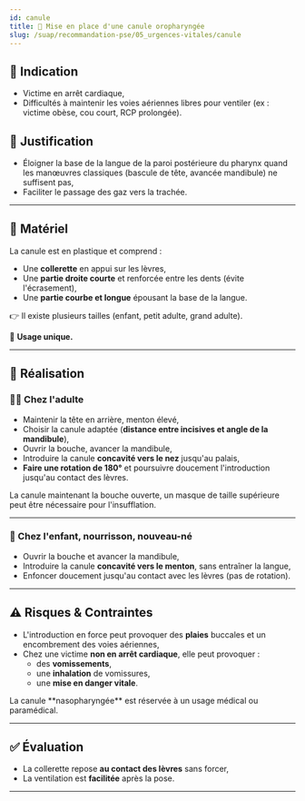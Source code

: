 ---
id: canule
title: 👄 Mise en place d'une canule oropharyngée
slug: /suap/recommandation-pse/05_urgences-vitales/canule
---


## 📌 Indication

- Victime en arrêt cardiaque,
- Difficultés à maintenir les voies aériennes libres pour ventiler (ex : victime obèse, cou court, RCP prolongée).

## 🎯 Justification

- Éloigner la base de la langue de la paroi postérieure du pharynx quand les manœuvres classiques (bascule de tête, avancée mandibule) ne suffisent pas,
- Faciliter le passage des gaz vers la trachée.

---

## 🧰 Matériel

La canule est en plastique et comprend :

- Une **collerette** en appui sur les lèvres,
- Une **partie droite courte** et renforcée entre les dents (évite l'écrasement),
- Une **partie courbe et longue** épousant la base de la langue.

👉 Il existe plusieurs tailles (enfant, petit adulte, grand adulte).

🧼 **Usage unique.**

---

## 🔧 Réalisation

### 🧍‍♂️ Chez l'adulte

- Maintenir la tête en arrière, menton élevé,
- Choisir la canule adaptée (**distance entre incisives et angle de la mandibule**),
- Ouvrir la bouche, avancer la mandibule,
- Introduire la canule **concavité vers le nez** jusqu'au palais,
- **Faire une rotation de 180°** et poursuivre doucement l'introduction jusqu'au contact des lèvres.

<Admonition type="note">
La canule maintenant la bouche ouverte, un masque de taille supérieure peut être nécessaire pour l'insufflation.
</Admonition>

---

### 🧒 Chez l'enfant, nourrisson, nouveau-né

- Ouvrir la bouche et avancer la mandibule,
- Introduire la canule **concavité vers le menton**, sans entraîner la langue,
- Enfoncer doucement jusqu'au contact avec les lèvres (pas de rotation).

---

## ⚠️ Risques & Contraintes

- L'introduction en force peut provoquer des **plaies** buccales et un encombrement des voies aériennes,
- Chez une victime **non en arrêt cardiaque**, elle peut provoquer :
  - des **vomissements**,
  - une **inhalation** de vomissures,
  - une **mise en danger vitale**.

<Admonition type="warning">
La canule **nasopharyngée** est réservée à un usage médical ou paramédical.
</Admonition>

---

## ✅ Évaluation

- La collerette repose **au contact des lèvres** sans forcer,
- La ventilation est **facilitée** après la pose.

---